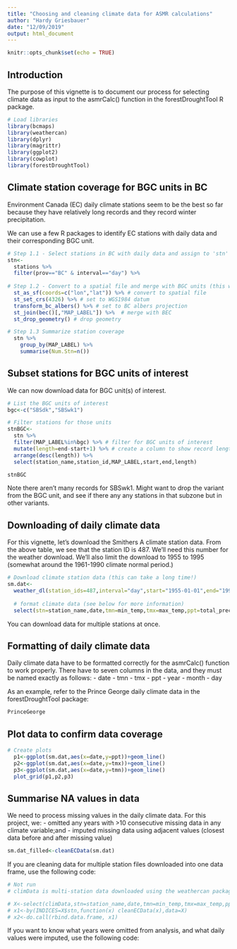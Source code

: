 ```yaml
---
title: "Choosing and cleaning climate data for ASMR calculations"
author: "Hardy Griesbauer"
date: "12/09/2019"
output: html_document
---
```


```r
knitr::opts_chunk$set(echo = TRUE)
```

## Introduction
The purpose of this vignette is to document our process for selecting climate data as input to the asmrCalc() function in the forestDroughtTool R package.

```r

# Load libraries
library(bcmaps)
library(weathercan)
library(dplyr)
library(magrittr)
library(ggplot2)
library(cowplot)
library(forestDroughtTool)

```

## Climate station coverage for BGC units in BC
Environment Canada (EC) daily climate stations seem to be the best so far because they have relatively long records and they record winter precipitation.

We can use a few R packages to identify EC stations with daily data and their corresponding BGC unit.

```r

# Step 1.1 - Select stations in BC with daily data and assign to 'stn'
stn<-
  stations %>% 
  filter(prov=="BC" & interval=="day") %>%  
  
# Step 1.2 - Convert to a spatial file and merge with BGC units (this will take awhile!)
  st_as_sf(coords=c("lon","lat")) %>% # convert to spatial file
  st_set_crs(4326) %>% # set to WGS1984 datum
  transform_bc_albers() %>% # set to BC albers projection
  st_join(bec()[,"MAP_LABEL"]) %>%  # merge with BEC
  st_drop_geometry() # drop geometry

# Step 1.3 Summarize station coverage
  stn %>% 
    group_by(MAP_LABEL) %>%
    summarise(Num.Stn=n())

```  

## Subset stations for BGC units of interest
We can now download data for BGC unit(s) of interest.
```r
# List the BGC units of interest
bgc<-c("SBSdk","SBSwk1")

# Filter stations for those units
stnBGC<-
  stn %>% 
  filter(MAP_LABEL%in%bgc) %>% # filter for BGC units of interest
  mutate(length=end-start+1) %>% # create a column to show record length
  arrange(desc(length)) %>% 
  select(station_name,station_id,MAP_LABEL,start,end,length)

stnBGC

```

Note there aren't many records for SBSwk1.  Might want to drop the variant from the BGC unit, and see if there any any stations in that subzone but in other variants.

## Downloading of daily climate data
For this vignette, let's download the Smithers A climate station data. From the above table, we see that the station ID is 487.  We'll need this number for the weather download.  We'll also limit the download to 1955 to 1995 (somewhat around the 1961-1990 climate normal period.)

```r

# Download climate station data (this can take a long time!)
sm.dat<-
  weather_dl(station_ids=487,interval="day",start="1955-01-01",end="1995-12-31") %>%
  
  # format climate data (see below for more information)
  select(stn=station_name,date,tmn=min_temp,tmx=max_temp,ppt=total_precip,year,month,day)

```

You can download data for multiple stations at once.

## Formatting of daily climate data
Daily climate data have to be formatted correctly for the asmrCalc() function to work properly.  There have to seven columns in the data, and they must be named exactly as follows:
- date
- tmn
- tmx
- ppt
- year
- month
- day

As an example, refer to the Prince George daily climate data in the forestDroughtTool package:

```r

PrinceGeorge
```

## Plot data to confirm data coverage

```r

# Create plots 
  p1<-ggplot(sm.dat,aes(x=date,y=ppt))+geom_line()
  p2<-ggplot(sm.dat,aes(x=date,y=tmx))+geom_line()
  p3<-ggplot(sm.dat,aes(x=date,y=tmn))+geom_line()
  plot_grid(p1,p2,p3)

```

## Summarise NA values in data
We need to process missing values in the daily climate data.  For this project, we:
- omitted any years with >10 consecutive missing data in any climate variable;and
- imputed missing data using adjacent values (closest data before and after missing value)

```r
sm.dat_filled<-cleanECData(sm.dat)

```

If you are cleaning data for multiple station files downloaded into one data frame, use the following code:
```r
# Not run
# climData is multi-station data downloaded using the weathercan package

# X<-select(climData,stn=station_name,date,tmn=min_temp,tmx=max_temp,ppt=total_precip,year,month,day)
# x1<-by(INDICES=X$stn,function(x) cleanECData(x),data=X)
# x2<-do.call(rbind.data.frame, x1)


```

If you want to know what years were omitted from analysis, and what daily values were imputed, use the following code:

```r


```

